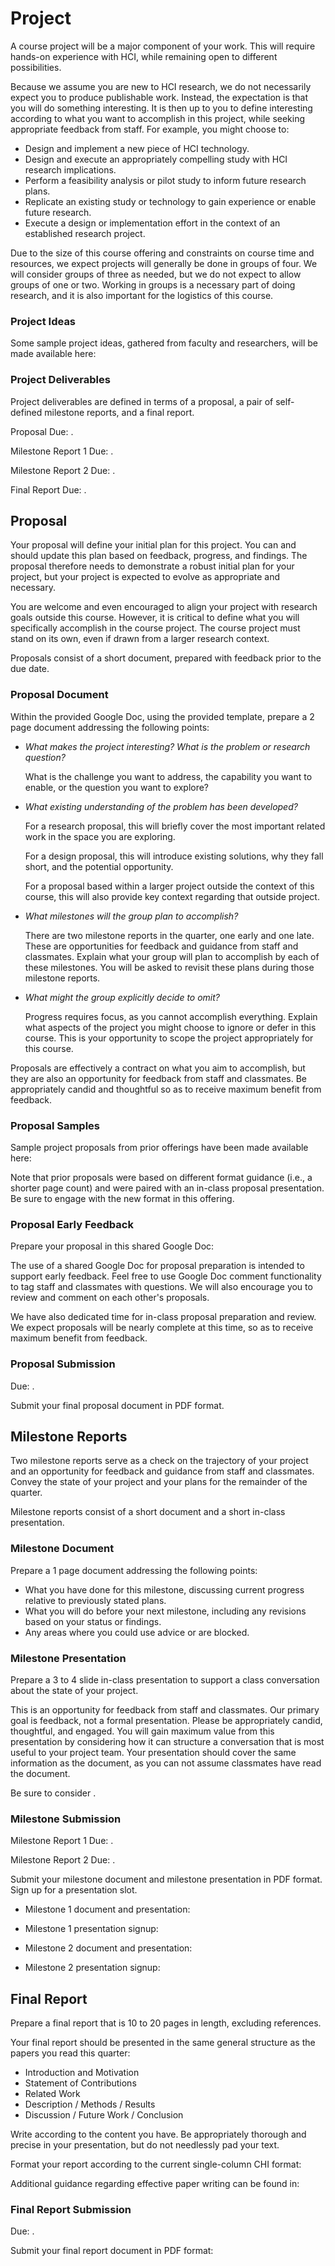 
# Project

<UnderDevelopment display={true} />

A course project will be a major component of your work.
This will require hands-on experience with HCI, while remaining open to different possibilities.

Because we assume you are new to HCI research, we do not necessarily expect you to produce publishable work.
Instead, the expectation is that you will do something interesting.
It is then up to you to define interesting according to what you want to accomplish in this project, while seeking appropriate feedback from staff.
For example, you might choose to:

- Design and implement a new piece of HCI technology.
- Design and execute an appropriately compelling study with HCI research implications.
- Perform a feasibility analysis or pilot study to inform future research plans.
- Replicate an existing study or technology to gain experience or enable future research.
- Execute a design or implementation effort in the context of an established research project.

Due to the size of this course offering and constraints on course time and resources,
we expect projects will generally be done in groups of four.
We will consider groups of three as needed, but we do not expect to allow groups of one or two.
Working in groups is a necessary part of doing research, and it is also important for the logistics of this course.

### Project Ideas

Some sample project ideas, gathered from faculty and researchers, will be made available here:

<CourseDataLink outerComponent="p" linkKey={courseData.linkProjectProposalIdeas} />

### Project Deliverables

Project deliverables are defined in terms of a proposal, a pair of self-defined milestone reports, and a final report.

Proposal Due: <AssignmentDueDate assignmentKey={calendarData.assignments.projectProposal} />.

Milestone Report 1 Due: <AssignmentDueDate assignmentKey={calendarData.assignments.projectMilestoneReport1} />.

Milestone Report 2 Due: <AssignmentDueDate assignmentKey={calendarData.assignments.projectMilestoneReport2} />.

Final Report Due: <AssignmentDueDate assignmentKey={calendarData.assignments.projectFinalReport} />.

## Proposal

Your proposal will define your initial plan for this project.
You can and should update this plan based on feedback, progress, and findings.
The proposal therefore needs to demonstrate a robust initial plan for your project,
but your project is expected to evolve as appropriate and necessary.

You are welcome and even encouraged to align your project with research goals outside this course.
However, it is critical to define what you will specifically accomplish in the course project.
The course project must stand on its own, even if drawn from a larger research context.

Proposals consist of a short document, prepared with feedback prior to the due date.

### Proposal Document

Within the provided Google Doc, using the provided template,
prepare a 2 page document addressing the following points:

- _What makes the project interesting? What is the problem or research question?_

  What is the challenge you want to address, the capability you want to enable, or the question you want to explore?

- _What existing understanding of the problem has been developed?_

  For a research proposal, this will briefly cover the most important related work in the space you are exploring.

  For a design proposal, this will introduce existing solutions, why they fall short, and the potential opportunity.

  For a proposal based within a larger project outside the context of this course,
  this will also provide key context regarding that outside project.

- _What milestones will the group plan to accomplish?_

  There are two milestone reports in the quarter, one early and one late.
  These are opportunities for feedback and guidance from staff and classmates.
  Explain what your group will plan to accomplish by each of these milestones.
  You will be asked to revisit these plans during those milestone reports.

- _What might the group explicitly decide to omit?_

  Progress requires focus, as you cannot accomplish everything.
  Explain what aspects of the project you might choose to ignore or defer in this course.
  This is your opportunity to scope the project appropriately for this course.

Proposals are effectively a contract on what you aim to accomplish,
but they are also an opportunity for feedback from staff and classmates.
Be appropriately candid and thoughtful so as to receive maximum benefit from feedback.

### Proposal Samples

Sample project proposals from prior offerings have been made available here:

<CourseDataLink outerComponent="p" linkKey={courseData.linkProjectProposalSamples} />

Note that prior proposals were based on different format guidance (i.e., a shorter page count)
and were paired with an in-class proposal presentation.
Be sure to engage with the new format in this offering.

### Proposal Early Feedback

Prepare your proposal in this shared Google Doc:

<CourseDataLink outerComponent="p" linkKey={courseData.linkProjectProposalGoogleDoc} />

The use of a shared Google Doc for proposal preparation is intended to support early feedback.
Feel free to use Google Doc comment functionality to tag staff and classmates with questions.
We will also encourage you to review and comment on each other's proposals.

We have also dedicated time for in-class proposal preparation and review.
We expect proposals will be nearly complete at this time, so as to receive maximum benefit from feedback.

### Proposal Submission

Due: <AssignmentDueDate assignmentKey={calendarData.assignments.projectProposal} />.

Submit your final proposal document in PDF format.

<AssignmentSubmitCanvasLink outerComponent="p" assignmentKey={calendarData.assignments.projectProposal} />

## Milestone Reports

Two milestone reports serve as a check on the trajectory of your project
and an opportunity for feedback and guidance from staff and classmates.
Convey the state of your project and your plans for the remainder of the quarter.

Milestone reports consist of a short document and a short in-class presentation.

### Milestone Document

Prepare a 1 page document addressing the following points:

- What you have done for this milestone, discussing current progress relative to previously stated plans.
- What you will do before your next milestone, including any revisions based on your status or findings.
- Any areas where you could use advice or are blocked.

### Milestone Presentation

Prepare a 3 to 4 slide in-class presentation to support a class conversation about the state of your project.

This is an opportunity for feedback from staff and classmates.
Our primary goal is feedback, not a formal presentation.
Please be appropriately candid, thoughtful, and engaged.
You will gain maximum value from this presentation by
considering how it can structure a conversation that is most useful to your project team.
Your presentation should cover the same information as the document,
as you can not assume classmates have read the document.

Be sure to consider
<CourseDataLink linkKey={courseData.linkAccessiblePresentations} />.

### Milestone Submission

Milestone Report 1 Due: <AssignmentDueDate assignmentKey={calendarData.assignments.projectMilestoneReport1} />.

Milestone Report 2 Due: <AssignmentDueDate assignmentKey={calendarData.assignments.projectMilestoneReport2} />.

Submit your milestone document and milestone presentation in PDF format.
Sign up for a presentation slot.

- Milestone 1 document and presentation:

  <AssignmentSubmitCanvasLink outerComponent="p" assignmentKey={calendarData.assignments.projectMilestoneReport1} />

- Milestone 1 presentation signup:

  <CourseDataLink outerComponent="p" linkKey={courseData.linkProjectMilestoneReport1Signup} />

- Milestone 2 document and presentation:

  <AssignmentSubmitCanvasLink outerComponent="p" assignmentKey={calendarData.assignments.projectMilestoneReport2} />

- Milestone 2 presentation signup:

  <CourseDataLink outerComponent="p" linkKey={courseData.linkProjectMilestoneReport2Signup} />

## Final Report

Prepare a final report that is 10 to 20 pages in length, excluding references.

Your final report should be presented in the same general structure as the papers you read this quarter:

- Introduction and Motivation
- Statement of Contributions
- Related Work
- Description / Methods / Results
- Discussion / Future Work / Conclusion

Write according to the content you have.
Be appropriately thorough and precise in your presentation, but do not needlessly pad your text.

Format your report according to the current single-column CHI format:

<CourseDataLink outerComponent="p" linkKey={courseData.linkProjectFinalReportCHIFormat} />

Additional guidance regarding effective paper writing can be found in:

<FormattedReading outerComponent="p" reading={courseData.readingWobbrockPaperWriting} />

### Final Report Submission

Due: <AssignmentDueDate assignmentKey={calendarData.assignments.projectFinalReport} />.

Submit your final report document in PDF format:

<AssignmentSubmitCanvasLink outerComponent="p" assignmentKey={calendarData.assignments.projectFinalReport} />
